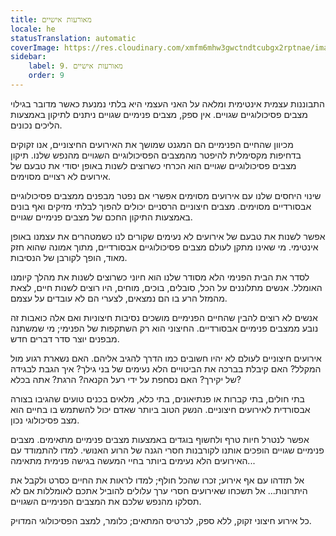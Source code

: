 ```yaml
---
title: מאורעות אישיים
locale: he
statusTranslation: automatic
coverImage: https://res.cloudinary.com/xmfm6mhw3gwctndtcubgx2rptnae/image/upload/v1740468922/small_cover_tratado_de_psicologia_revolucionaria_a4c0dca4e0.webp
sidebar:
    label: 9. מאורעות אישיים
    order: 9
---
```

התבוננות עצמית אינטימית ומלאה על האני העצמי היא בלתי נמנעת כאשר מדובר בגילוי מצבים פסיכולוגיים שגויים. אין ספק, מצבים פנימיים שגויים ניתנים לתיקון באמצעות הליכים נכונים.

מכיוון שהחיים הפנימיים הם המגנט שמושך את האירועים החיצוניים, אנו זקוקים בדחיפות מקסימלית להיפטר מהמצבים הפסיכולוגיים השגויים מהנפש שלנו. תיקון מצבים פסיכולוגיים שגויים הוא הכרחי כשרוצים לשנות באופן יסודי את טבעם של אירועים לא רצויים מסוימים.

שינוי היחסים שלנו עם אירועים מסוימים אפשרי אם נפטר מבפנים ממצבים פסיכולוגיים אבסורדיים מסוימים. מצבים חיצוניים הרסניים יכולים להפוך לבלתי מזיקים ואף בונים באמצעות התיקון החכם של מצבים פנימיים שגויים.

אפשר לשנות את טבעם של אירועים לא נעימים שקורים לנו כשמטהרים את עצמנו באופן אינטימי. מי שאינו מתקן לעולם מצבים פסיכולוגיים אבסורדיים, מתוך אמונה שהוא חזק מאוד, הופך לקורבן של הנסיבות.

לסדר את הבית הפנימי הלא מסודר שלנו הוא חיוני כשרוצים לשנות את מהלך קיומנו האומלל. אנשים מתלוננים על הכל, סובלים, בוכים, מוחים, היו רוצים לשנות חיים, לצאת מהמזל הרע בו הם נמצאים, לצערי הם לא עובדים על עצמם.

אנשים לא רוצים להבין שהחיים הפנימיים מושכים נסיבות חיצוניות ואם אלה כואבות זה נובע ממצבים פנימיים אבסורדיים. החיצוני הוא רק השתקפות של הפנימי; מי שמשתנה מבפנים יוצר סדר דברים חדש.

אירועים חיצוניים לעולם לא יהיו חשובים כמו הדרך להגיב אליהם. האם נשארת רגוע מול המקלל? האם קיבלת בברכה את הביטויים הלא נעימים של בני גילך? איך הגבת לבגידה של יקירך? האם נסחפת על ידי רעל הקנאה? הרגת? אתה בכלא?

בתי חולים, בתי קברות או פנתיאונים, בתי כלא, מלאים בכנים טועים שהגיבו בצורה אבסורדית לאירועים חיצוניים. הנשק הטוב ביותר שאדם יכול להשתמש בו בחיים הוא מצב פסיכולוגי נכון.

אפשר לנטרל חיות טרף ולחשוף בוגדים באמצעות מצבים פנימיים מתאימים. מצבים פנימיים שגויים הופכים אותנו לקורבנות חסרי הגנה של הרוע האנושי. למדו להתמודד עם האירועים הלא נעימים ביותר בחיי המעשה בגישה פנימית מתאימה...

אל תזדהו עם אף אירוע; זכרו שהכל חולף; למדו לראות את החיים כסרט ולקבל את היתרונות... אל תשכחו שאירועים חסרי ערך עלולים להוביל אתכם לאומללות אם לא תסלקו מהנפש שלכם את המצבים הפנימיים השגויים.

כל אירוע חיצוני זקוק, ללא ספק, לכרטיס המתאים; כלומר, למצב הפסיכולוגי המדויק.

